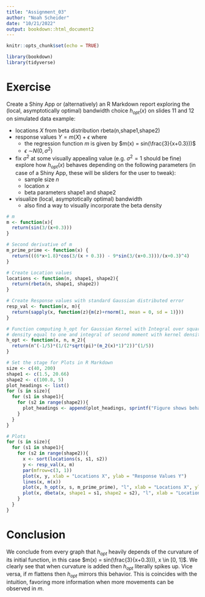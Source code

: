 ```yaml
---
title: "Assignment_03"
author: "Noah Scheider"
date: "10/21/2022"
output: bookdown::html_document2
---
```


```r
knitr::opts_chunk$set(echo = TRUE)
```

```r
library(bookdown)
library(tidyverse)
```

# Exercise

Create a Shiny App or (alternatively) an R Markdown report exploring the (local, asymptotically optimal) bandwidth choice $h_{opt}(x)$ on slides 11 and 12 on simulated data example:

* locations $X$ from beta distribution rbeta(n,shape1,shape2)
* response values $Y = m(X) + \epsilon$ where
  * the regression function $m$ is given by $m(x) = sin(\frac{3}{x+0.3}))$
  * $\epsilon ~ \mathcal\sim {N}(0,\sigma^{2})$
* fix $\sigma^{2}$ at some visually appealing value (e.g. $\sigma^{2} = 1$ should be fine) explore how $h_{opt}(x)$ behaves depending on the following parameters (in case of a Shiny App, these will be sliders for the user to tweak):
  * sample size $n$
  * location $x$
  * beta parameters shape1 and shape2
* visualize (local, asymptotically optimal) bandwidth
  * also find a way to visually incorporate the beta density


```r

# m
m <- function(x){
  return(sin(3/(x+0.3)))
}

# Second derivative of m
m_prime_prime <- function(x) {
  return(((6*x+1.8)*cos(3/(x + 0.3)) - 9*sin(3/(x+0.3)))/(x+0.3)^4)
}

# Create Location values
locations <- function(n, shape1, shape2){
  return(rbeta(n, shape1, shape2))
}

# Create Response values with standard Gaussian distributed error
resp_val <- function(x, m){
  return(sapply(x, function(z){m(z)+rnorm(1, mean = 0, sd = 1)}))
}

# Function computing h_opt for Gaussian Kernel with Integral over squared kernel 
# density equal to one and integral of second moment with kernel density equal to 1/(2*pi)
h_opt <- function(x, n, m_2){
  return(n^(-1/5)*(1/(2*sqrt(pi)*(m_2(x)*1)^2))^(1/5))
}

# Set the stage for Plots in R Markdown
size <- c(40, 200)
shape1 <- c(1.5, 20.66)
shape2 <- c(100.8, 5)
plot_headings <- list()
for (s in size){
  for (s1 in shape1){
    for (s2 in range(shape2)){
      plot_headings <- append(plot_headings, sprintf("Figure shows behaviour of h_opt when choosing a sample of beta distributed random variables with sample size = %.2f, shape1 = %.2f, shape2 = %.2f", s, s1, s2))
    }
  }
}

```

```r

# Plots
for (s in size){
  for (s1 in shape1){
    for (s2 in range(shape2)){
      x <- sort(locations(s, s1, s2))
      y <- resp_val(x, m)
      par(mfrow=c(3, 1))
      plot(x, y, xlab = "Locations X", ylab = "Response Values Y")
      lines(x, m(x))
      plot(x, h_opt(x, s, m_prime_prime), "l", xlab = "Locations X", ylab = expression(h[opt](X)), col = "blue")
      plot(x, dbeta(x, shape1 = s1, shape2 = s2), "l", xlab = "Locations X", ylab = expr("pmf"~beta(paste(!!s1, ", " ,!!s2))), col = "red")
    }
  }
}

```

# Conclusion

We conclude from every graph that $h_{opt}$ heavily depends of the curvature of its initial function, in this case $m(x) = sin(\frac{3}{x+0.3})), x \in [0, 1]$. We clearly see that when curvature is added then $h_{opt}$ literally spikes up. Vice versa, if $m$ flattens then $h_{opt}$ mirrors this behavior. This is coincides with the intuition, favoring more information when more movements can be observed in $m$.





